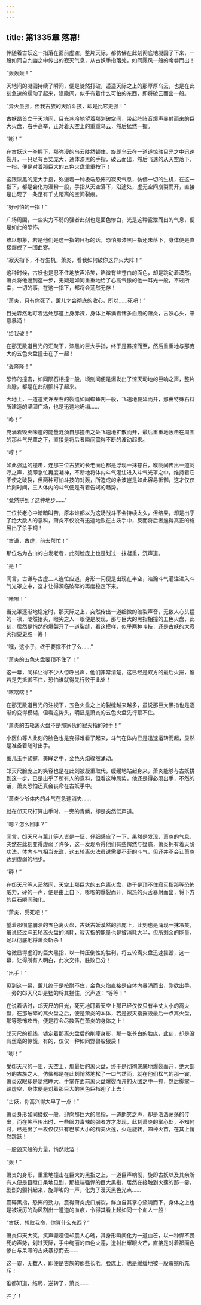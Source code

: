 ```yaml
---
---
---
```

title: 第1335章 落幕!
---



伴随着古妖这一指落在面前虚空，整片天际，都仿佛在此刻彻底地凝固了下来，一股如同自九幽之中传出的寂灭气息，从古妖手指落处，如同飓风一般的席卷而出！

“轰轰轰！”

天地间的凝固持续了瞬间，便是陡然打破，遥遥天际之上的那厚厚乌云，也是在此刻急速的蠕动了起来，隐隐间，似乎有着什么可怕的东西，即将破云而出一般。

“异火虽强，但我古族的天阶斗技，却是比它更强！”

古妖昂首立于天地间，目光冰冷地望着那划破空间，带起阵阵音爆声暴射而来的巨大火盘，右手高举，正对着天空上的重重乌云，然后猛然一握。

“嘭！”

在古妖这一拳握下，那弥漫的乌云陡然顿住，旋即乌云在一道道惊骇目光之中迅速裂开，一只足有百丈庞大，通体漆黑的手指，破云而出，然后飞速的从天空落下，一指，便是对着那巨大的五色火盘重重按下！

这跟漆黑的庞大手指，弥漫着一种极端恐怖的寂灭气息，仿佛一切的生机，在这一指下，都是会化为湮粉一般，手指从天空落下，沿途处，虚无空间崩裂而开，直接是出现了一条足有千丈距离的空间裂痕。

“好可怕的一指！”

广场周围，一些实力不弱的强者此刻也是面色惨白，光是这种露泄而出的气息，便是如此的恐怖。

难以想象，若是他们是这一指的目标的话，恐怕那漆黑巨指还未落下，身体便是直接爆成了一团血雾。

“寂灭指下，不存生机，萧炎，看我如何破你这异火大阵！”

这种时候，古妖也是忍不住地放声冷笑，略微有些苍白的面色，却是跳动着漠然，萧炎将他逼到这一步，无疑是如同重重地给了心高气傲的他一耳光一般，不过所幸，一切的事，在这一指下，都将会荡然无存！

“萧炎，只有你死了，薰儿才会彻底的收心，所以……死吧！”

目光森然地盯着远处那道上身赤裸，身体上布满着诸多血痕的萧炎，古妖心头，来意暴涌！

“给我破！”

在那无数道目光的汇聚下，漆黑的巨大手指，终于是暴掠而至，然后重重地与那庞大的五色火盘撞击在了一起！

“轰隆隆！”

恐怖的撞击，如同陨石相撞一般，顷刻间便是爆发出了惊天动地的巨响之声，整片山脉，都是在此刻颤抖了起来。

大地上，一道道丈许左右的裂缝如同蜘蛛网一般，飞速地蔓延而开，那由特殊石料所建造的坚固广场，也是迅速地坍塌……

“咚！”

充满着毁灭味道的能量涟漪自那撞击之处飞速地扩散而开，最后重重地轰击在周围的那斗气光罩之下，直接是将后者瞬间震得不断的波动起来。

“哼！”

如此强猛的撞击，连那三位古族的长老面色都是浮现一抹苍白，喉咙间传出一道闷哼之声，旋即急忙再度凝神，不断地将体内斗气灌注进入斗气光罩之中，维持着它不使之破裂，但两种可怕斗技的对轰，所造成的余波岂是如此容易抵御，这才仅仅片刻时间，三人体内的斗气便是有着告竭的趋势。

“竟然拼到了这种地步……”

三位长老心中暗暗叫苦，原本谁都以为这场战斗不会持续太久，但结果，却是出乎了绝大数人的意料，萧炎不仅没有迅速地败在古妖手中，反而将后者逼得真正的施展出了杀手铜！

“古谦，古虚，前去帮忙！”

那位名为古山的白发老者，此刻脸庞上也是划过一抹凝重，沉声道。

“是！”

闻言，古谦与古虚二人连忙应道，身形一闪便是出现在半空，浩瀚斗气灌注进入斗气光罩之中，这才让得濒临破碎的再度稳定下来。

“咔嚓！”

当光罩逐渐地稳定时，那天际之上，突然传出一道细微的破裂声音，无数人心头猛的一凛，陡然抬头，眼尖之人一眼便是发现，那与巨大的黑指相撞的五色火盘，此刻，居然是悄然的爆裂开了一道裂缝，看这模样，似乎两种斗技，还是古妖的大寂灭指要更胜一筹！

“嘿，这小子，终于要撑不住了么……”

“萧炎的五色火盘要顶不住了！”

这一幕，同样让得不少人惊呼出声，他们非常清楚，这已经是双方的最后火拼，谁若是先抵御不住，恐怕谁就得先行败于此处！

“喀喀喀！”

在那无数道目光的注视下，五色火盘之上的裂缝越来越多，虽说那巨大黑指也是逐渐的变得模糊，但看这势头，明显是萧炎的五色火盘先行顶不住。

“萧炎的五轮离火盘不是那家伙的寂灭指的对手！”

小医仙等人此刻的脸色也是变得难看了起来，斗气在体内已是迅速运转而起，显然是准备着随时出手。

薰儿玉手紧握，美眸之中，金色火焰骤然涌动。

邙天尺脸庞上的笑容也是在此刻被凝重取代，缓缓地站起身来，萧炎能够与古妖拼到这一步，已是出乎了所有人的意料，但看这种局势，他还是得必须出手，不然的话，萧炎恐怕还真会丧命在古妖手中。

“萧炎少爷体内的斗气在急速消失……

就在邙天尺打算出手时，一旁的青鳞，却是突然低声道。

“嗯？怎么回事？”

闻言，邙天尺与薰儿等人皆是一怔，仔细感应了一下，果然是发现，萧炎的气息，突然在此刻变得虚弱了许多，这一发现令得他们有些愕然与疑惑，萧炎拥有着天阶功法，体内斗气相当充盈，这五轮离火法虽说需要不菲的斗气，但还并不会让萧炎达到虚弱的地步。

“砰！”

在邙天尺等人茫然间，天空上那巨大的五色离火盘，终于是顶不住寂灭指那等恐怖威力，砰的一声，便是由上自下，嘭嘭的爆裂而开，炽热的火舌暴射而出，将下方的巨石瞬间融化。

“萧炎，受死吧！”

望着那彻底崩溃的五色离火盘，古妖古妖漠然的脸庞上，此刻也是涌现一抹冷笑，虽说经过与五轮离火盘的消耗，寂灭指的能量也是被消耗大半，但所剩余的能量，足以彻底地将萧炎斩杀！

略微显得虚幻的巨大黑指，以一种压倒性的胜利，将五轮离火盘迅速摧毁，这一幕，让得所有人明白，此次交锋，胜败已分！

“出手！”

见到这一幕，薰儿终于是按耐不住，金色火焰直接是自体内暴涌而出，刚欲出手，一旁的邙天尺却是猛的将其拦住，沉声道：“等等！”

在说着话时，邙天尺的目光，死死地盯着天空上那已经仅仅只有半丈大小的离火盘，在那破碎的离火盘之后，便是萧炎的本体，若是寂灭指摧毁最后一点离火盘，那等恐怖攻击，便是将会尽数落在萧炎的身体之上！

邙天尺的视线，锁定着那离火盘后的削瘦身影，那一张苍白的脸庞，此刻，却是没有丝毫的惊慌，有的，仅仅一种如同野兽般狠戾！

“嘭！”

受邙天尺的一阻，天空上，那最后的离火盘，终于是彻彻底底地爆裂而开，绝大部分的古族之人，仿佛都是在此刻悄然地松了一口气然而，就在他们松气的那一霎，萧炎双眼却是陡然睁大，手掌在面前离火盘爆裂而开的火团之中一抓，然后脚掌一跺虚空，身体便是对着那巨大的黑色巨指迎了上去！

“古妖，你高兴得太早了一点！”

萧炎身形如同蝼蚁一般，迎向那巨大的黑指，一道朗笑之声，却是浩浩荡荡的传出，而在笑声传出时，一些眼力毒辣的强者方才发现，此刻萧炎的掌心处，不知何时，已是出了一枚仅仅只有巴掌大小的精美火莲，火莲旋转，四种火苗，在其上悄然跳跃！

一股毁灭般的力量，悄然散溢！

“轰！”

萧炎的身形，重重地撞击在巨大的黑指之上，一道巨声响彻，旋即古妖以及其余所有人便是目瞪口呆地见到，那极端强悍的巨大黑指，居然在接触到火莲的那一霎，剧烈的颤抖起来，旋即嘭的一声，化为了漫天黑色光点……

震碎黑指，恐怖的劲力，震得萧炎虎口崩裂，鲜血自其掌心流淌而下，身体之上也是被凌厉的劲风割出一道道的血痕，令得其看上起如同一个血人一般！

“古妖，想取我命，你算什么东西？”

萧炎仰天大笑，笑声嘶哑但却震人心魄，其身形瞬间化为一道血芒，以一种悍不畏死的声势，划过天际，手中绚丽的四色火莲，迸射出耀眼火芒，直接是对着那面色惨白与呆滞的古妖暴掠而去……

这一霎，无数人，即便是古族的那些长老，脸庞上，也是缓缓地被一股震撼所充斥！

谁都知道，结局，逆转了，萧炎……

胜了！